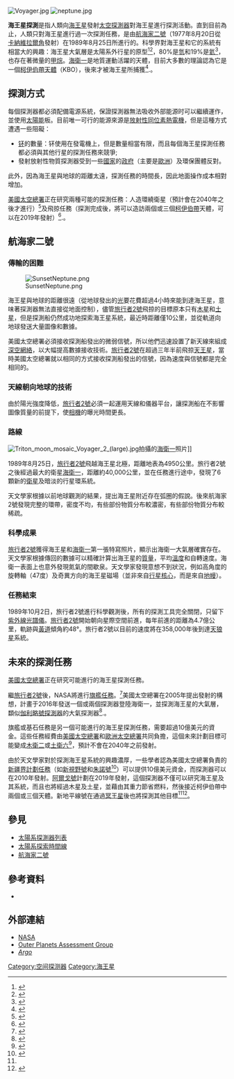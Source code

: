 {{update|time=2017-06-02T13:18:19+00:00}}
{{noteTA
|G1=Astronomy
}}
[[Image:Voyager.jpg|thumb]]
[[Image:neptune.jpg|thumb]]

'''海王星探測'''是指人類向[[海王星|海王星]]發射[[太空探測器|太空探測器]]對海王星進行探測活動。直到目前為止，人類只對海王星進行過一次探測任務，是由[[航海家二號|航海家二號]]（1977年8月20日從[[卡納維拉爾角|卡納維拉爾角]]發射）在1989年8月25日所進行的。科學界對海王星和它的系統有相當大的興趣：海王星大氣層是太陽系外行星的原型<ref>{{cite web |url=http://berkeley.edu/news/media/releases/2007/05/29_exoplanets.shtml |language=en |title=California, Carnegie team reports 28 new exoplanets, 7 new brown dwarfs |author=Università della California |date=29 maggio 2007 |accessdate=2008-11-25|archive-date=2012-01-19 |archive-url=https://web.archive.org/web/20120119090725/http://www.berkeley.edu/news/media/releases/2007/05/29_exoplanets.shtml |dead-url=no }}</ref><ref>{{cite web |language=en |url=http://www2.cnrs.fr/en/536.htm |title=Neptune's trident : discovery of 3 new exoplanets |author=Centre National de la Recherche Scientifique(CNRS) |date=18 maggio 2006 |accessdate=2008-11-25|archive-date=2014-04-30 |archive-url=https://web.archive.org/web/20140430231604/http://www2.cnrs.fr/en/536.htm |dead-url=no }}</ref>，80%是[[氫|氫]]和19%是[[氦|氦]]<ref name=hubbard>{{cite journal
|last=Hubbard
|first=W. B.
|title=Neptune's Deep Chemistry
|journal=Science
|year=1997
|volume=275
|issue=5304
|pages=1279–1280
|url=http://www.sciencemag.org/cgi/content/full/275/5304/1279
|accessdate=2008-02-19
|doi=10.1126/science.275.5304.1279
|pmid=9064785
|archive-date=2008-06-21
|archive-url=https://web.archive.org/web/20080621101435/http://www.sciencemag.org/cgi/content/full/275/5304/1279
|dead-url=no
}}</ref>，也存在著微量的[[甲烷|甲烷]]。[[海衛一|海衛一]]是地質運動活躍的天體，目前大多數的理論認為它是一個[[柯伊伯帶天體|柯伊伯帶天體]]（KBO），後來才被海王星所捕獲<ref>{{cite web|title=Neptune’s capture of its moon Triton in a binary-planet gravitational encounter |author=Craig B. Agnor & Douglas P. Hamilton |editor=Nature |url=http://www.es.ucsc.edu/~cagnor/papers_pdf/2006AgnorHamilton.pdf |format=PDF |accessdate=20 giugno 2006 |deadurl=yes |archiveurl=https://web.archive.org/web/20070621182809/http://www.es.ucsc.edu/~cagnor/papers_pdf/2006AgnorHamilton.pdf |archivedate=2007-06-21 }}</ref>.。

==探測方式==
每個探測器都必須配備電源系統，保證探測器無法吸收外部能源时可以繼續運作，並使用[[太陽能|太陽能]]板。目前唯一可行的能源來源是[[放射性同位素熱電機|放射性同位素熱電機]]，但是這種方式遭遇一些阻礙：

*[[钚|钚]]的數量：钚使用在發電機上，但是數量相當有限，而且每個海王星探測任務都必須與其他行星的探測任務來競爭;
*發射放射性物質探測器受到一些[[國家|國家]]的[[政府|政府]]（主要是[[歐洲|歐洲]]）及環保團體反對。

此外，因為海王星與地球的距離太遠，探測任務的時間長，因此地面操作成本相對增加。

[[美國太空總署|美國太空總署]]正在研究兩種可能的探測任務：人造環繞衛星（預計會在2040年之後才進行）<ref>{{Cite  journal | last=Spilker | first=T. R. | coauthor=Ingersoll, A. P. | title=Outstanding Science in the Neptune System From an Aerocaptured Vision Mission | journal=Bulletin of the American Astronomical Society | year=2004 | volume=36 | page=1094 | url=http://adsabs.harvard.edu/abs/2004DPS....36.1412S | accessdate=2008-02-26| publisher=American Astronomical Society | archive-date=2016-06-03 | archive-url=https://web.archive.org/web/20160603185853/http://adsabs.harvard.edu/abs/2004DPS....36.1412S | dead-url=no }}</ref>及飛掠任務（探測完成後，將可以造訪兩個或三個[[柯伊伯帶|柯伊伯帶]]天體，可以在2019年發射）<ref name="Lakdawalla">{{cite web |language=en |author=Emily Lakdawalla |url=http://planetary.org/blog/article/00001729/ |title=A launch to Neptune in 2019? |editor=the Planetary Society |date=2008-11-07 |accessdate=2008-11-25|archive-date=2012-01-18 |archive-url=https://web.archive.org/web/20120118212702/http://planetary.org/blog/article/00001729/ |dead-url=no }}</ref>.。

==航海家二號==
===傳輸的困難===

[[Image:SunsetNeptune.png|thumb]]

海王星與地球的距離很遠（從地球發出的[[光|光]]要花費超過4小時來能到達海王星，意味著探測器無法直接從地面控制），儘管[[旅行者2號|旅行者2號]]飛掠的目標原本只有[[木星|木星]]和[[土星|土星]]，但是探測船仍然成功地探索海王星系統，最近時距離僅10公里，並從軌道向地球發送大量圖像和數據。

美國太空總署必須接收探測船發出的微弱信號，所以他們迅速設置了新天線來組成[[深空網絡|深空網絡]]，以大幅提高數據接收技術。[[旅行者2號|旅行者2號]]在超過三年半前飛掠[[天王星|天王星]]，當時美國太空總署就以相同的方式接收探測船發出的信號，因為速度與信號都是完全相同的。

===天線朝向地球的技術===
由於陽光強度降低，[[旅行者2號|旅行者2號]]必須一起運用天線和儀器平台，讓探測船在不影響圖像質量的前提下，使[[相機|相機]]的曝光時間更長。

===路線===
[[Image:Triton_moon_mosaic_Voyager_2_(large).jpg|thumb]]拍攝的[[海衛一|海衛一]]照片]]

1989年8月25日，[[旅行者2號|旅行者2號]]飛越海王星北極，距離地表為4950公里。旅行者2號之後經過最大的衛星[[海衛一|海衛一]]，距離約40,000公里，並在任務進行途中，發現了6顆新的[[衛星|衛星]]及暗淡的行星環系統。

天文學家根據以前地球觀測的結果，提出海王星附近存在弧圈的假說。後來航海家2號發現完整的環帶，密度不均，有些部份物質分布較濃密，有些部份物質分布較稀疏。

===科學成果===
[[旅行者2號|旅行者2號]]獲得海王星和[[海衛一|海衛一]]第一張特寫照片，顯示出海衛一大氣層確實存在。天文學家根據傳回的數據可以精確計算出海王星的[[質量|質量]]，平均[[溫度|溫度]]和自轉速度。海衛一表面上也意外發現氮氣的間歇泉。天文學家發現意想不到狀況，例如高角度的旋轉軸（47度）及奇異方向的海王星磁場（並非來自[[行星核心|行星核心]]，而是來自[[地幔|地幔]]）。

===任務結束===
1989年10月2日，旅行者2號進行科學觀測後，所有的探測工具完全關閉，只留下[[紫外線|紫外線]][[光譜儀|光譜儀]]。[[旅行者2號|旅行者2號]]開始朝向星際空間前進，每年前進的距離為4.7億公里，軌跡與[[黃道|黃道]]傾角約48°。旅行者2號以目前的速度將在358,000年後到達[[天狼星|天狼星]]系統。

==未來的探測任務==
[[美國太空總署|美國太空總署]]正在研究可能進行的海王星探測任務。

繼[[旅行者2號|旅行者2號]]後，NASA將進行[[旗艦任務|旗艦任務]]。<ref name='Flagship'>{{cite news |last=Clark |first=Stephen |url=http://spaceflightnow.com/2015/08/25/uranus-neptune-in-nasas-sights-for-new-robotic-mission/ |title=Uranus, Neptune in NASA’s sights for new robotic mission |work=Spaceflight Now |date=25 August 2015 |accessdate=2015-09-07 |archive-date=2019-11-07 |archive-url=https://web.archive.org/web/20191107075537/https://spaceflightnow.com/2015/08/25/uranus-neptune-in-nasas-sights-for-new-robotic-mission/ |dead-url=no }}</ref>美國太空總署在2005年提出發射{{link-en|海王星軌道探測器|Neptune Orbiter}}的構想，計畫于2016年發送一個或兩個探測器登陸海衛一，並探測海王星的大氣層，纇似[[伽利略號探測器|伽利略號探測器]]的大氣探測器<ref>{{cite web |language=en |author=Hammel, H. B.; Porco, C. C.; Rages, K. |title=The case for a Neptune Orbiter/Multi-Probe Mission |url=http://www.lpi.usra.edu/meetings/outerplanets2001/pdf/4095.pdf |editor=Lunar and Planetary Institute |format=PDF |accessdate=2008-11-25|archive-date=2012-10-11 |archive-url=https://web.archive.org/web/20121011145044/http://www.lpi.usra.edu/meetings/outerplanets2001/pdf/4095.pdf |dead-url=no }}</ref>.。

旗艦或基石任務是另一個可能進行的海王星探測任務，需要超過10億美元的資金。這些任務經費由[[美國太空總署|美國太空總署]]和[[歐洲太空總署|歐洲太空總署]]共同負擔，這個未來計劃目標可能變成[[木衛二|木衛二]]或[[土衛六|土衛六]]<ref>{{cite web|language=en |url=http://opfm.jpl.nasa.gov/ |title=Outer Planet Flagship Mission |editor=Jet Propulsion Laboratory (JPL) |accessdate=2008-11-25|deadurl=yes |archiveurl=https://web.archive.org/web/20090627022326/https://opfm.jpl.nasa.gov/ |archivedate=2009-06-27 }}</ref>，預計不會在2040年之前發射。

由於天文學家對於探測海王星系統的興趣濃厚，一些學者認為美國太空總署負責的[[新疆界計劃任務|新疆界計劃任務]]（如[[新視野號|新視野號]]和[[朱諾號|朱諾號]]<ref>{{cite web |language=en |url=http://www.nasa.gov/centers/marshall/news/discovery/index_newfrontiers.html |title=Active New Frontiers Missions |editor=NASA |accessdate=2008-11-25|archive-date=2012-11-03 |archive-url=https://web.archive.org/web/20121103105237/http://www.nasa.gov/centers/marshall/news/discovery/index_newfrontiers.html |dead-url=no }}</ref>）可以提供10億美元資金，而探測器可以在2010年發射。[[阿爾戈號（探測器）|阿爾戈號]]計劃在2019年發射，這個探測器不僅可以研究海王星及其系統，而且也將經過木星及土星，並藉由其重力節省燃料，然後接近柯伊伯帶中兩個或三個天體。新地平線號在通過[[冥王星|冥王星]]後也將探測其他目標<ref name=Lakdawalla/><ref>{{cite web |language=en |url=http://www.lpi.usra.edu/opag/nov2008Meeting/presentations/argo.pdf |format=PDF |title=Presentazione della Missione Argo: ''Argo Voyage Through the Outer Solar System'' al ''meeting'' di novembre 2008 dell<nowiki>'</nowiki>''Outer Planet Assesment Group'' |author=Hansen, Candice |coauthor=Hammel, Heidi |date=2008年11月 |accessdate=2008-11-25|archive-date=2014-08-21 |archive-url=https://web.archive.org/web/20140821221033/http://www.lpi.usra.edu/opag/nov2008Meeting/presentations/argo.pdf |dead-url=no }}</ref>。

==參見==
{{Portal box|航天|太阳系}}
*[[太陽系探測器列表|太陽系探測器列表]]
*[[太陽系探索時間線|太陽系探索時間線]]
*[[航海家二號|航海家二號]]

== 參考資料==
{{reflist}}
{{refbegin}}
*{{cite web |language=en |url=http://www.solarviews.com/eng/vgrnep.htm |title=Voyager Neptune Science Summary |editor=[[Jet_Propulsion_Laboratory|Jet Propulsion Laboratory]](JPL) |date=20 dicembre 1989 |accessdate=23 gennaio 2009 |archive-date=2012-08-19 |archive-url=https://web.archive.org/web/20120819025900/http://www.solarviews.com/eng/vgrnep.htm |dead-url=yes }}
{{refend}}

==外部連結==
*[https://web.archive.org/web/20120119045919/http://newfrontiers.nasa.gov/ NASA]
*[http://www.lpi.usra.edu/opag/ Outer Planets Assessment Group] {{Wayback|url=http://www.lpi.usra.edu/opag/ |date=20121102114940 }}
*[http://www.lpi.usra.edu/opag/nov2008Meeting/presentations/argo.pdf ''Argo''] {{Wayback|url=http://www.lpi.usra.edu/opag/nov2008Meeting/presentations/argo.pdf |date=20140821221033 }}

{{海王星}}
{{行星探索}}

[[Category:空间探测器|Category:空间探测器]]
[[Category:海王星|Category:海王星]]